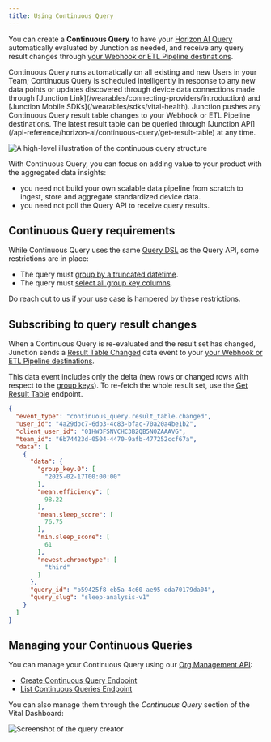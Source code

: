 ```yaml
---
title: Using Continuous Query
---
```



<HorizonAIBeta />

You can create a **Continuous Query** to have your [Horizon AI Query](/api-reference/horizon-ai/aggregation/overview)
automatically evaluated by Junction as needed, and receive any query result changes through [your Webhook or ETL Pipeline destinations](/webhooks/introduction).

<AccordionGroup>
<Accordion title="Automatic Evaluation" icon="wand-sparkles" defaultOpen>
Continuous Query runs automatically on all existing and new Users in your Team;
</Accordion>
<Accordion title="Continuous Change Monitoring" icon="camera-cctv" defaultOpen>
Continuous Query is scheduled intelligently in response to any new data points or updates discovered through device data connections
made through [Junction Link](/wearables/connecting-providers/introduction) and [Junction Mobile SDKs](/wearables/sdks/vital-health).
</Accordion>
<Accordion title="Result Pushing" icon="webhook" defaultOpen>
Junction pushes any Continuous Query result table changes to your Webhook or ETL Pipeline destinations.
</Accordion>
<Accordion title="Result Pulling" icon="table" defaultOpen>
The latest result table can be queried through [Junction API](/api-reference/horizon-ai/continuous-query/get-result-table) at any time.
</Accordion>
</AccordionGroup>

![A high-level illustration of the continuous query structure](/img/aggregation/continuous-query.png)

With Continuous Query, you can focus on adding value to your product with the aggregated data insights:

* you need not build your own scalable data pipeline from scratch to ingest, store and aggregate standardized device data.
* you need not poll the Query API to receive query results.


## Continuous Query requirements

While Continuous Query uses the same [Query DSL](/api-reference/horizon-ai/aggregation/query-dsl/) as the Query API, some
restrictions are in place:

* The query must [group by a truncated datetime](/api-reference/horizon-ai/aggregation/query-dsl/group-by-clause#group-by-a-truncated-datetime).
* The query must [select all group key columns](/api-reference/horizon-ai/aggregation/query-dsl/select-clause#select-the-group-key-columns).

<Note>
Do reach out to us if your use case is hampered by these restrictions.
</Note>

## Subscribing to query result changes

When a Continuous Query is re-evaluated and the result set has changed, Junction sends a [Result Table Changed](/event-catalog/continuous_query.result_table.changed)
data event to your [your Webhook or ETL Pipeline destinations](/webhooks/introduction).

This data event includes only the delta (new rows or changed rows with respect to the [group keys](](/api-reference/horizon-ai/aggregation/query-dsl/select-clause#select-the-group-key-columns))).
To re-fetch the whole result set, use the [Get Result Table](/api-reference/horizon-ai/continuous-query/get-result-table) endpoint.

```json
{
  "event_type": "continuous_query.result_table.changed",
  "user_id": "4a29dbc7-6db3-4c83-bfac-70a20a4be1b2",
  "client_user_id": "01HW3FSNVCHC3B2QB5N0ZAAAVG",
  "team_id": "6b74423d-0504-4470-9afb-477252ccf67a",
  "data": [
    {
      "data": {
        "group_key.0": [
          "2025-02-17T00:00:00"
        ],
        "mean.efficiency": [
          98.22
        ],
        "mean.sleep_score": [
          76.75
        ],
        "min.sleep_score": [
          61
        ],
        "newest.chronotype": [
          "third"
        ]
      },
      "query_id": "b59425f8-eb5a-4c60-ae95-eda70179da04",
      "query_slug": "sleep-analysis-v1"
    }
  ]
}
```

## Managing your Continuous Queries

You can manage your Continuous Query using our [Org Management API](/api-reference/org-management):

- [Create Continuous Query Endpoint](/api-reference/horizon-ai/continuous-query/create)
- [List Continuous Queries Endpoint](/api-reference/horizon-ai/continuous-query/list)

You can also manage them through the _Continuous Query_ section of the Vital Dashboard:

![Screenshot of the query creator](/img/aggregation/query-creator-dashboard.png)
